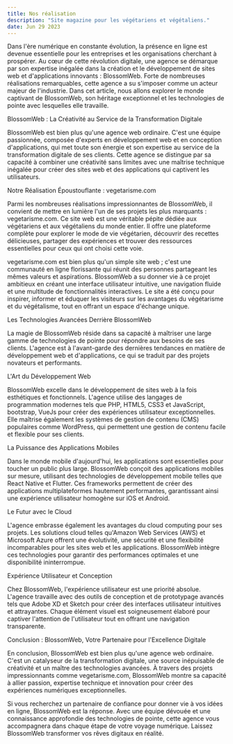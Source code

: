 ```yaml
---
title: Nos réalisation
description: "Site magazine pour les végétariens et végétaliens."
date: Jun 29 2023
---
```


Dans l'ère numérique en constante évolution, la présence en ligne est devenue essentielle pour les entreprises et les organisations cherchant à prospérer. Au cœur de cette révolution digitale, une agence se démarque par son expertise inégalée dans la création et le développement de sites web et d'applications innovants : BlossomWeb. Forte de nombreuses réalisations remarquables, cette agence a su s'imposer comme un acteur majeur de l'industrie. Dans cet article, nous allons explorer le monde captivant de BlossomWeb, son héritage exceptionnel et les technologies de pointe avec lesquelles elle travaille.

BlossomWeb : La Créativité au Service de la Transformation Digitale

BlossomWeb est bien plus qu'une agence web ordinaire. C'est une équipe passionnée, composée d'experts en développement web et en conception d'applications, qui met toute son énergie et son expertise au service de la transformation digitale de ses clients. Cette agence se distingue par sa capacité à combiner une créativité sans limites avec une maîtrise technique inégalée pour créer des sites web et des applications qui captivent les utilisateurs.

Notre Réalisation Époustouflante : vegetarisme.com

Parmi les nombreuses réalisations impressionnantes de BlossomWeb, il convient de mettre en lumière l'un de ses projets les plus marquants : vegetarisme.com. Ce site web est une véritable pépite dédiée aux végétariens et aux végétaliens du monde entier. Il offre une plateforme complète pour explorer le mode de vie végétarien, découvrir des recettes délicieuses, partager des expériences et trouver des ressources essentielles pour ceux qui ont choisi cette voie.

vegetarisme.com est bien plus qu'un simple site web ; c'est une communauté en ligne florissante qui réunit des personnes partageant les mêmes valeurs et aspirations. BlossomWeb a su donner vie à ce projet ambitieux en créant une interface utilisateur intuitive, une navigation fluide et une multitude de fonctionnalités interactives. Le site a été conçu pour inspirer, informer et éduquer les visiteurs sur les avantages du végétarisme et du végétalisme, tout en offrant un espace d'échange unique.

Les Technologies Avancées Derrière BlossomWeb

La magie de BlossomWeb réside dans sa capacité à maîtriser une large gamme de technologies de pointe pour répondre aux besoins de ses clients. L'agence est à l'avant-garde des dernières tendances en matière de développement web et d'applications, ce qui se traduit par des projets novateurs et performants.

L'Art du Développement Web

BlossomWeb excelle dans le développement de sites web à la fois esthétiques et fonctionnels. L'agence utilise des langages de programmation modernes tels que PHP, HTML5, CSS3 et JavaScript, bootstrap, VueJs pour créer des expériences utilisateur exceptionnelles. Elle maîtrise également les systèmes de gestion de contenu (CMS) populaires comme WordPress, qui permettent une gestion de contenu facile et flexible pour ses clients.

La Puissance des Applications Mobiles

Dans le monde mobile d'aujourd'hui, les applications sont essentielles pour toucher un public plus large. BlossomWeb conçoit des applications mobiles sur mesure, utilisant des technologies de développement mobile telles que React Native et Flutter. Ces frameworks permettent de créer des applications multiplateformes hautement performantes, garantissant ainsi une expérience utilisateur homogène sur iOS et Android.

Le Futur avec le Cloud

L'agence embrasse également les avantages du cloud computing pour ses projets. Les solutions cloud telles qu'Amazon Web Services (AWS) et Microsoft Azure offrent une évolutivité, une sécurité et une flexibilité incomparables pour les sites web et les applications. BlossomWeb intègre ces technologies pour garantir des performances optimales et une disponibilité ininterrompue.

Expérience Utilisateur et Conception

Chez BlossomWeb, l'expérience utilisateur est une priorité absolue. L'agence travaille avec des outils de conception et de prototypage avancés tels que Adobe XD et Sketch pour créer des interfaces utilisateur intuitives et attrayantes. Chaque élément visuel est soigneusement élaboré pour captiver l'attention de l'utilisateur tout en offrant une navigation transparente.

Conclusion : BlossomWeb, Votre Partenaire pour l'Excellence Digitale

En conclusion, BlossomWeb est bien plus qu'une agence web ordinaire. C'est un catalyseur de la transformation digitale, une source inépuisable de créativité et un maître des technologies avancées. À travers des projets impressionnants comme vegetarisme.com, BlossomWeb montre sa capacité à allier passion, expertise technique et innovation pour créer des expériences numériques exceptionnelles.

Si vous recherchez un partenaire de confiance pour donner vie à vos idées en ligne, BlossomWeb est la réponse. Avec une équipe dévouée et une connaissance approfondie des technologies de pointe, cette agence vous accompagnera dans chaque étape de votre voyage numérique. Laissez BlossomWeb transformer vos rêves digitaux en réalité.

